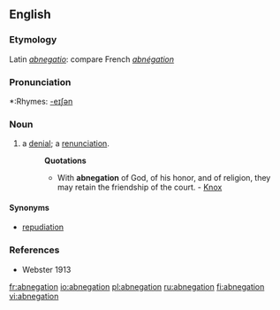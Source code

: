 ==English==
===Etymology===
Latin ''[[abnegatio]]'': compare French ''[[abnégation]]''

===Pronunciation===
*:Rhymes: [[Rhymes:English:-eɪʃǝn|-eɪʃǝn]]

===Noun===
#a [[denial]]; a [[renunciation]].
#:'''Quotations'''
#:*With '''abnegation''' of God, of his honor, and of religion, they may retain the friendship of the court. - [[Knox]]

====Synonyms====
*[[repudiation]]

===References===
*Webster 1913

[[fr:abnegation]]
[[io:abnegation]]
[[pl:abnegation]]
[[ru:abnegation]]
[[fi:abnegation]]
[[vi:abnegation]]